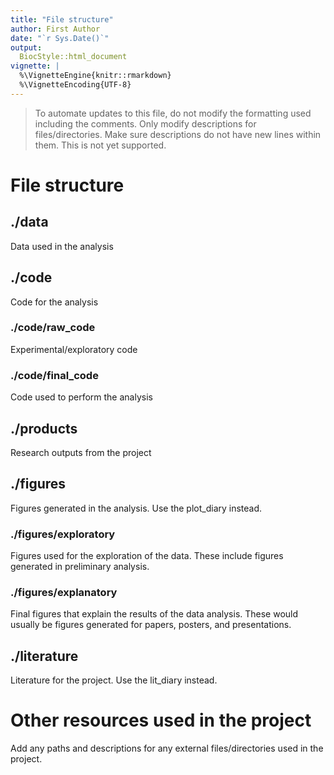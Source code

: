 ```yaml
---
title: "File structure"
author: First Author
date: "`r Sys.Date()`"
output:
  BiocStyle::html_document
vignette: |
  %\VignetteEngine{knitr::rmarkdown}
  %\VignetteEncoding{UTF-8}
---
```


>To automate updates to this file, do not modify the formatting used including
the comments. Only modify descriptions for files/directories. Make sure descriptions
do not have new lines within them. This is not yet supported.

<!--Automatically generated--> 
# File structure {.tabset .tabset-fade .tabset-pills}
## ./data {.unnumbered}
Data used in the analysis
<!--@data:begin-->

<!--@data:end-->

## ./code {.unnumbered}
Code for the analysis
<!--@code:begin-->

<!--@code:end-->

### ./code/raw_code {.unnumbered}
Experimental/exploratory code
<!--@code/raw_code:begin-->

<!--@code/raw_code:end-->

### ./code/final_code {.unnumbered}
Code used to perform the analysis
<!--@code/final_code:begin-->

<!--@code/final_code:end-->

## ./products {.unnumbered}
Research outputs from the project
<!--@products:begin-->

<!--@products:end-->

## ./figures {.unnumbered}
Figures generated in the analysis. Use the plot_diary instead.
<!--@figures:begin-->

<!--@figures:end-->

### ./figures/exploratory {.unnumbered}
Figures used for the exploration of the data. These include figures generated in
preliminary analysis.
<!--@figures/exploratory:begin-->

<!--@figures/exploratory:end-->

### ./figures/explanatory {.unnumbered}
Final figures that explain the results of the data analysis. These would usually
be figures generated for papers, posters, and presentations.
<!--@figures/explanatory:begin-->

<!--@figures/explanatory:end-->

## ./literature {.unnumbered}
Literature for the project. Use the lit_diary instead.
<!--@literature:begin-->

<!--@literature:end-->

<!--Manual editing--> 
# Other resources used in the project
Add any paths and descriptions for any external files/directories used in the
project.
